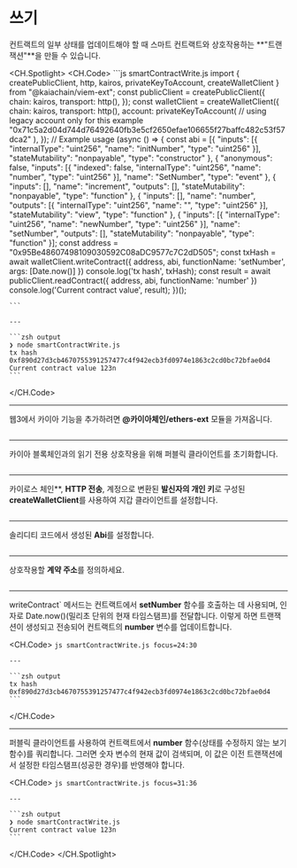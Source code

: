 # 쓰기

컨트랙트의 일부 상태를 업데이트해야 할 때 스마트 컨트랙트와 상호작용하는 \*\*"트랜잭션"\*\*을 만들 수 있습니다.

<CH.Spotlight>
  <CH.Code>
    ```js smartContractWrite.js
    import {
        createPublicClient,
        http,
        kairos,
        privateKeyToAccount,
        createWalletClient
    } from "@kaiachain/viem-ext";
    const publicClient = createPublicClient({
        chain: kairos,
        transport: http(),
    });
    const walletClient = createWalletClient({
        chain: kairos,
        transport: http(),
        account: privateKeyToAccount(
            // using legacy account only for this example
            "0x71c5a2d04d744d76492640fb3e5cf2650efae106655f27baffc482c53f57dca2"
        ),
    });
    // Example usage
    (async () => {
        const abi = [{ "inputs": [{ "internalType": "uint256", "name": "initNumber", "type": "uint256" }], "stateMutability": "nonpayable", "type": "constructor" }, { "anonymous": false, "inputs": [{ "indexed": false, "internalType": "uint256", "name": "number", "type": "uint256" }], "name": "SetNumber", "type": "event" }, { "inputs": [], "name": "increment", "outputs": [], "stateMutability": "nonpayable", "type": "function" }, { "inputs": [], "name": "number", "outputs": [{ "internalType": "uint256", "name": "", "type": "uint256" }], "stateMutability": "view", "type": "function" }, { "inputs": [{ "internalType": "uint256", "name": "newNumber", "type": "uint256" }], "name": "setNumber", "outputs": [], "stateMutability": "nonpayable", "type": "function" }];
        const address = "0x95Be48607498109030592C08aDC9577c7C2dD505";
        const txHash = await walletClient.writeContract({
            address,
            abi,
            functionName: 'setNumber',
            args: [Date.now()]
        })
        console.log('tx hash', txHash);
        const result = await publicClient.readContract({
            address,
            abi,
            functionName: 'number'
        })
        console.log('Current contract value', result);
    })();

    ```

    ---

    ```zsh output
    ❯ node smartContractWrite.js
    tx hash 0xf890d27d3cb4670755391257477c4f942ecb3fd0974e1863c2cd0bc72bfae0d4
    Current contract value 123n
    ```
  </CH.Code>

  ---

  웹3에서 카이아 기능을 추가하려면 **@카이아체인/ethers-ext** 모듈을 가져옵니다.

  ```js smartContractWrite.js focus=1:7
  ```

  ---

  카이아 블록체인과의 읽기 전용 상호작용을 위해 퍼블릭 클라이언트를 초기화합니다.

  ```js smartContractWrite.js focus=8:11
  ```

  ---

  카이로스 체인\*\*, **HTTP 전송**, 계정으로 변환된 **발신자의 개인 키**로 구성된 **createWalletClient**를 사용하여 지갑 클라이언트를 설정합니다.

  ```js smartContractWrite.js focus=12:19
  ```

  ---

  솔리디티 코드에서 생성된 **Abi**를 설정합니다.

  ```js smartContractWrite.js focus=22
  ```

  ---

  상호작용할 **계약 주소**를 정의하세요.

  ```js smartContractWrite.js focus=23
  ```

  ---

  writeContract\` 메서드는 컨트랙트에서 **setNumber** 함수를 호출하는 데 사용되며, 인자로 Date.now()(밀리초 단위의 현재 타임스탬프)를 전달합니다. 이렇게 하면 트랜잭션이 생성되고 전송되어 컨트랙트의 **number** 변수를 업데이트합니다.

  <CH.Code>
    ```js smartContractWrite.js focus=24:30
    ```

    ---

    ```zsh output
    tx hash 0xf890d27d3cb4670755391257477c4f942ecb3fd0974e1863c2cd0bc72bfae0d4
    ```
  </CH.Code>

  ---

  퍼블릭 클라이언트를 사용하여 컨트랙트에서 **number** 함수(상태를 수정하지 않는 보기 함수)를 쿼리합니다. 그러면 숫자 변수의 현재 값이 검색되며, 이 값은 이전 트랜잭션에서 설정한 타임스탬프(성공한 경우)를 반영해야 합니다.

  <CH.Code>
    ```js smartContractWrite.js focus=31:36
    ```

    ---

    ```zsh output
    ❯ node smartContractWrite.js
    Current contract value 123n
    ```
  </CH.Code>
</CH.Spotlight>

